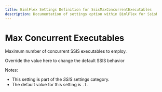 ```yaml
---
title: BimlFlex Settings Definition for SsisMaxConcurrentExecutables
description: Documentation of settings option within BimlFlex for SsisMaxConcurrentExecutables
---
```

<head>
  <meta name="varigenceProduct" content="BimlFlex"></meta>
  <meta name="varigenceArticleType" content="Reference"></meta>
</head>

# Max Concurrent Executables

Maximum number of concurrent SSIS executables to employ.

Override the value here to change the default SSIS behavior

Notes:

* This setting is part of the *SSIS* settings category.
* The default value for this setting is `-1`.
